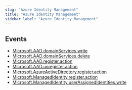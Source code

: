 ```yaml
---
slug: "Azure Identity Management"
title: "Azure Identity Management"
sidebar_label: "Azure Identity Management"
---
```


## Events

- [Microsoft.AAD.domainServices.write](/azurerealtime/realtime/azureidentitymanagement/rules/microsoft.aad.domainservices.write)
- [Microsoft.AAD.domainServices.delete](/azurerealtime/realtime/azureidentitymanagement/rules/microsoft.aad.domainservices.delete)
- [Microsoft.AAD.register.action](/azurerealtime/realtime/azureidentitymanagement/rules/microsoft.aad.register.action)
- [Microsoft.AAD.unregister.action](/azurerealtime/realtime/azureidentitymanagement/rules/microsoft.aad.unregister.action)
- [Microsoft.AzureActiveDirectory.register.action](/azurerealtime/realtime/azureidentitymanagement/rules/microsoft.azureactivedirectory.register.action)
- [Microsoft.ManagedIdentity.register.action](/azurerealtime/realtime/azureidentitymanagement/rules/microsoft.managedidentity.register.action)
- [Microsoft.ManagedIdentity.userAssignedIdentities.write](/azurerealtime/realtime/azureidentitymanagement/rules/microsoft.managedidentity.userassignedidentities.write)